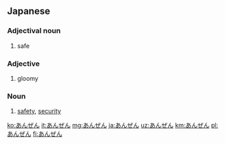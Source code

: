 ==Japanese==

===Adjectival noun===
{{ja-adj|infl=na}}

# {{ja-def|安全}} safe

===Adjective===
{{ja-adj|infl=tari}}

# {{ja-def|暗然}} gloomy

===Noun===
{{ja-noun}}

# {{ja-def|安全}} [[safety]], [[security]]

[[ko:あんぜん]]
[[it:あんぜん]]
[[mg:あんぜん]]
[[ja:あんぜん]]
[[uz:あんぜん]]
[[km:あんぜん]]
[[pl:あんぜん]]
[[fi:あんぜん]]